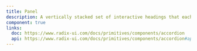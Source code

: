 ```yaml
---
title: Panel
description: A vertically stacked set of interactive headings that each reveal a section of content.
component: true
links:
  doc: https://www.radix-ui.com/docs/primitives/components/accordion
  api: https://www.radix-ui.com/docs/primitives/components/accordion#api-reference
---
```


<ComponentPreview
  name="panel-demo"
  className="[&_.preview>[data-orientation=vertical]]:sm:max-w-[70%]"
  description="An accordion with three items"
/>

<ComponentPreview
  name="panel-fail"
  className="[&_.preview>[data-orientation=vertical]]:sm:max-w-[70%]"
  description="An accordion with three items"
/>
